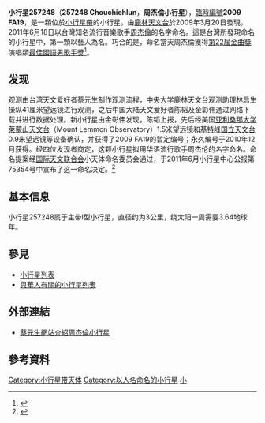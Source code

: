 {{Infobox planet
| bgcolour = #FFFFC0
| name = 周杰倫（Chouchiehlun） 
| symbol = 
| image = 
| caption = 
| discovery = yes
| discovery_ref = 
| discoverer = [[蔡元生|蔡元生]]、[[林啟生|林啟生]]、[[金彰偉|金彰偉]]、[[陳韜|陳韜]]
| discovery_site = [[鹿林天文台|鹿林天文台]] 
| discovered = 2009年3月20日
| designations = yes
| mp_name = 周杰倫（小行星257248，257248 Chouchiehlun）
| named_after = [[周杰倫|周杰倫]]
| alt_names = 2009 FA19
| mp_category = [[小行星帶|主帶]]
| orbit_ref = <ref>{{Cite web |url=http://ssd.jpl.nasa.gov/sbdb.cgi?sstr=257248 |title=257248 Chouchiehlun (2009 FA19) |access-date=2011-06-29 |archive-date=2021-07-24 |archive-url=https://web.archive.org/web/20210724111657/https://ssd.jpl.nasa.gov/sbdb.cgi?sstr=257248 |dead-url=no }}</ref>
| epoch = 2011年8月27日
| aphelion = {{convert|2.7272299|AU|km|3|abbr=on|lk=out}}
| perihelion = {{convert|2.0011097|AU|km|3|abbr=on}}
| semimajor = {{convert|2.3641698|AU|km|3|abbr=on}}
| eccentricity = 0.1535677
| period = 1327.7503399 [[日|日]]<br />3.64 [[儒略年|儒略年]]
| avg_speed = 
| inclination = 1.60126°
| asc_node = 24.06505°
| mean_anomaly = 161.12315°
| arg_peri = 215.40430°
| satellites = 
| physical_characteristics = yes
| dimensions = 
| mass = 
| density = 
| surface_grav = 
| escape_velocity = 
| sidereal_day = 
| axial_tilt = 
| pole_ecliptic_lat = 
| pole_ecliptic_lon = 
| albedo = 
| temperatures= 
| temp_name1 = 
| mean_temp_1 = 
| max_temp_1 = 
| temp_name2 = 
| max_temp_2 = 
| spectral_type = 
| abs_magnitude = 17.1
}}

'''小行星257248'''（'''257248 Chouchiehlun'''，'''周杰倫小行星'''），[[天文學臨時編號|臨時編號]]'''2009 FA19'''，是一顆位於[[小行星帶|小行星帶]]的小行星。由[[鹿林天文台|鹿林天文台]]於2009年3月20日發現。2011年6月18日以台灣知名流行音樂歌手[[周杰倫|周杰倫]]的名字命名。這是台灣所發現命名的小行星中，第一顆以藝人為名。巧合的是，命名當天周杰倫獲得[[第22屆金曲獎|第22屆金曲獎]]演唱類[[最佳國語男歌手獎_(金曲獎)|最佳國語男歌手獎]]<ref>{{Cite web |url=http://tw.nextmedia.com/applenews/article/art_id/33491838/IssueID/20110629 |title=兩岸4人發現 小行星命名「周杰倫」 |access-date=2011-06-29 |archive-url=https://web.archive.org/web/20110702063202/http://tw.nextmedia.com/applenews/article/art_id/33491838/IssueID/20110629 |archive-date=2011-07-02 |dead-url=yes }}</ref>。

== 发现 ==
观测由台湾天文爱好者[[蔡元生|蔡元生]]制作观测流程，[[國立中央大學|中央大学]]鹿林天文台观测助理[[林启生|林启生]]操纵41厘米望远镜进行观测，之后中国大陆天文爱好者陈韬及金彰伟通过网络下载并进行数据处理。新小行星由金彰伟发现，陈韬上报，先后经美国[[亚利桑那大学|亚利桑那大学]][[萊蒙山天文台|萊蒙山天文台]]（Mount Lemmon Observatory）1.5米望远镜和[[基特峰国立天文台|基特峰国立天文台]]0.9米望远镜等设备确认，并获得了2009 FA19的暂定编号；永久编号于2010年12月获得。经四位发现者商定，这颗小行星拟用华语流行歌手周杰伦的名字命名。命名提案经[[国际天文联合会|国际天文联合会]]小天体命名委员会通过，于2011年6月小行星中心公报第75354号中宣布了这一命名决定。<ref name="y234">{{cite web|title=“周杰伦”星情况说明|url=http://y234.cn/?p=5489|accessdate=2011-06-29|deadurl=yes|archiveurl=https://web.archive.org/web/20110710132206/http://y234.cn/?p=5489|archivedate=2011-07-10}}</ref>

== 基本信息 ==
小行星257248属于主带I型小行星，直径约为3公里，绕太阳一周需要3.64地球年。
== 參見 ==
* [[小行星列表|小行星列表]]
* [[與華人有關的小行星列表|與華人有關的小行星列表]]

== 外部連結 ==
*[http://www.astrostar.com.tw/tsai/mp-jc.htm 蔡元生網站介紹周杰倫小行星] {{Wayback|url=http://www.astrostar.com.tw/tsai/mp-jc.htm |date=20160305001803 }}

== 參考資料 ==
{{Reflist}}
<references/>

{{Minor Planet Number|[[小行星257247|小行星257247]]|[[小行星257249|小行星257249]]}}
{{小天體}}

[[Category:小行星带天体|Category:小行星带天体]]
[[Category:以人名命名的小行星|Category:以人名命名的小行星]]
[[Category:2009年发现的小行星|小]]